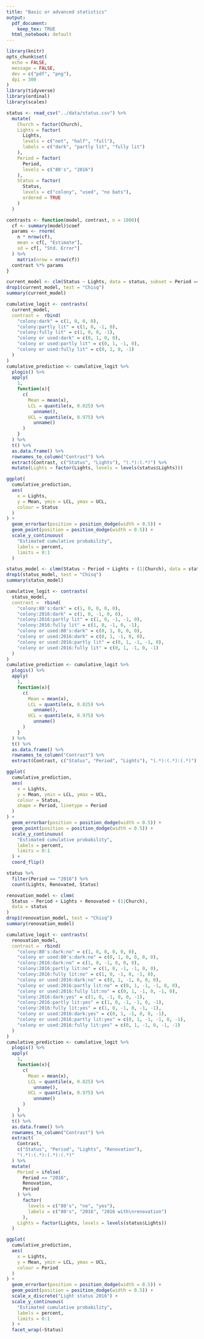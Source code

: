 ```yaml
---
title: "Basic or advanced statistics"
output: 
  pdf_document: 
    keep_tex: TRUE
  html_notebook: default
---
```


```r
library(knitr)
opts_chunk$set(
  echo = FALSE,
  message = FALSE,
  dev = c("pdf", "png"),
  dpi = 300
)
library(tidyverse)
library(ordinal)
library(scales)
```

```r
status <- read_csv("../data/status.csv") %>%
  mutate(
    Church = factor(Church),
    Lights = factor(
      Lights,
      levels = c("not", "half", "full"),
      labels = c("dark", "partly lit", "fully lit")
    ),
    Period = factor(
      Period,
      levels = c("80's", "2016")
    ),
    Status = factor(
      Status,
      levels = c("colony", "used", "no bats"),
      ordered = TRUE
    )
  )
```

```r
contrasts <- function(model, contrast, n = 1000){
  cf <- summary(model)$coef
  params <- rnorm(
    n * nrow(cf), 
    mean = cf[, "Estimate"], 
    sd = cf[, "Std. Error"]
  ) %>%
    matrix(nrow = nrow(cf))
  contrast %*% params
}
```

```r
current_model <- clm(Status ~ Lights, data = status, subset = Period == "2016")
drop1(current_model, test = "Chisq")
summary(current_model)
```

```r
cumulative_logit <- contrasts(
  current_model, 
  contrast =  rbind(
    "colony:dark" = c(1, 0, 0, 0),
    "colony:partly lit" = c(1, 0, -1, 0),
    "colony:fully lit" = c(1, 0, 0, -1),
    "colony or used:dark" = c(0, 1, 0, 0),
    "colony or used:partly lit" = c(0, 1, -1, 0),
    "colony or used:fully lit" = c(0, 1, 0, -1)
  )
)
cumulative_prediction <- cumulative_logit %>%
  plogis() %>%
  apply(
    1, 
    function(x){
      c(
        Mean = mean(x), 
        LCL = quantile(x, 0.025) %>%
          unname(), 
        UCL = quantile(x, 0.975) %>%
          unname()
      )
    }
  ) %>%
  t() %>%
  as.data.frame() %>%
  rownames_to_column("Contrast") %>%
  extract(Contrast, c("Status", "Lights"), "(.*):(.*)") %>%
  mutate(Lights = factor(Lights, levels = levels(status$Lights)))
```

```r
ggplot(
  cumulative_prediction, 
  aes(
    x = Lights, 
    y = Mean, ymin = LCL, ymax = UCL, 
    colour = Status
  )
) +
  geom_errorbar(position = position_dodge(width = 0.5)) +
  geom_point(position = position_dodge(width = 0.5)) +
  scale_y_continuous(
    "Estimated cumulative probability",
    labels = percent, 
    limits = 0:1
  )
```

  
```r
status_model <- clmm(Status ~ Period + Lights + (1|Church), data = status)
drop1(status_model, test = "Chisq")
summary(status_model)
```

```r
cumulative_logit <- contrasts(
  status_model, 
  contrast =  rbind(
    "colony:80's:dark" = c(1, 0, 0, 0, 0),
    "colony:2016:dark" = c(1, 0, -1, 0, 0),
    "colony:2016:partly lit" = c(1, 0, -1, -1, 0),
    "colony:2016:fully lit" = c(1, 0, -1, 0, -1),
    "colony or used:80's:dark" = c(0, 1, 0, 0, 0),
    "colony or used:2016:dark" = c(0, 1, -1, 0, 0),
    "colony or used:2016:partly lit" = c(0, 1, -1, -1, 0),
    "colony or used:2016:fully lit" = c(0, 1, -1, 0, -1)
  )
)
cumulative_prediction <- cumulative_logit %>%
  plogis() %>%
  apply(
    1, 
    function(x){
      c(
        Mean = mean(x), 
        LCL = quantile(x, 0.025) %>%
          unname(), 
        UCL = quantile(x, 0.975) %>%
          unname()
      )
    }
  ) %>%
  t() %>%
  as.data.frame() %>%
  rownames_to_column("Contrast") %>%
  extract(Contrast, c("Status", "Period", "Lights"), "(.*):(.*):(.*)")
```

```r
ggplot(
  cumulative_prediction, 
  aes(
    x = Lights, 
    y = Mean, ymin = LCL, ymax = UCL, 
    colour = Status, 
    shape = Period, linetype = Period
  )
) +
  geom_errorbar(position = position_dodge(width = 0.5)) +
  geom_point(position = position_dodge(width = 0.5)) +
  scale_y_continuous(
    "Estimated cumulative probability",
    labels = percent, 
    limits = 0:1
  ) + 
  coord_flip()
```

```r
status %>%
  filter(Period == "2016") %>%
  count(Lights, Renovated, Status)
```


```r
renovation_model <- clmm(
  Status ~ Period + Lights + Renovated + (1|Church), 
  data = status
)
drop1(renovation_model, test = "Chisq")
summary(renovation_model)
```

```r
cumulative_logit <- contrasts(
  renovation_model, 
  contrast =  rbind(
    "colony:80's:dark:no" = c(1, 0, 0, 0, 0, 0),
    "colony or used:80's:dark:no" = c(0, 1, 0, 0, 0, 0),
    "colony:2016:dark:no" = c(1, 0, -1, 0, 0, 0),
    "colony:2016:partly lit:no" = c(1, 0, -1, -1, 0, 0),
    "colony:2016:fully lit:no" = c(1, 0, -1, 0, -1, 0),
    "colony or used:2016:dark:no" = c(0, 1, -1, 0, 0, 0),
    "colony or used:2016:partly lit:no" = c(0, 1, -1, -1, 0, 0),
    "colony or used:2016:fully lit:no" = c(0, 1, -1, 0, -1, 0),
    "colony:2016:dark:yes" = c(1, 0, -1, 0, 0, -1),
    "colony:2016:partly lit:yes" = c(1, 0, -1, -1, 0, -1),
    "colony:2016:fully lit:yes" = c(1, 0, -1, 0, -1, -1),
    "colony or used:2016:dark:yes" = c(0, 1, -1, 0, 0, -1),
    "colony or used:2016:partly lit:yes" = c(0, 1, -1, -1, 0, -1),
    "colony or used:2016:fully lit:yes" = c(0, 1, -1, 0, -1, -1)
  )
)
cumulative_prediction <- cumulative_logit %>%
  plogis() %>%
  apply(
    1, 
    function(x){
      c(
        Mean = mean(x), 
        LCL = quantile(x, 0.025) %>%
          unname(), 
        UCL = quantile(x, 0.975) %>%
          unname()
      )
    }
  ) %>%
  t() %>%
  as.data.frame() %>%
  rownames_to_column("Contrast") %>%
  extract(
    Contrast, 
    c("Status", "Period", "Lights", "Renovation"), 
    "(.*):(.*):(.*):(.*)"
  ) %>%
  mutate(
    Period = ifelse(
      Period == "2016",
      Renovation,
      Period
    ) %>%
      factor(
        levels = c("80's", "no", "yes"),
        labels = c("80's", "2016", "2016 with\nrenovation")
      ),
    Lights = factor(Lights, levels = levels(status$Lights))
  )
```

```r
ggplot(
  cumulative_prediction, 
  aes(
    x = Lights, 
    y = Mean, ymin = LCL, ymax = UCL, 
    colour = Period
  )
) +
  geom_errorbar(position = position_dodge(width = 0.5)) +
  geom_point(position = position_dodge(width = 0.5)) +
  scale_x_discrete("Light status 2016") +
  scale_y_continuous(
    "Estimated cumulative probability",
    labels = percent, 
    limits = 0:1
  ) + 
  facet_wrap(~Status)
```
